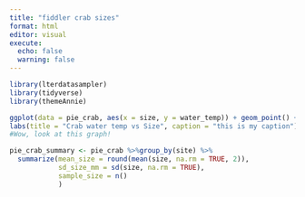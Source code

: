 ```yaml
---
title: "fiddler crab sizes"
format: html
editor: visual
execute:
  echo: false
  warning: false
---
```


```r
library(lterdatasampler)
library(tidyverse)
library(themeAnnie)
```

```r
ggplot(data = pie_crab, aes(x = size, y = water_temp)) + geom_point() + theme_outdoors()+
labs(title = "Crab water temp vs Size", caption = "this is my caption")
#Wow, look at this graph!
```

```r
pie_crab_summary <- pie_crab %>%group_by(site) %>% 
  summarize(mean_size = round(mean(size, na.rm = TRUE, 2)),
            sd_size_mm = sd(size, na.rm = TRUE),
            sample_size = n()
            )
  
```
